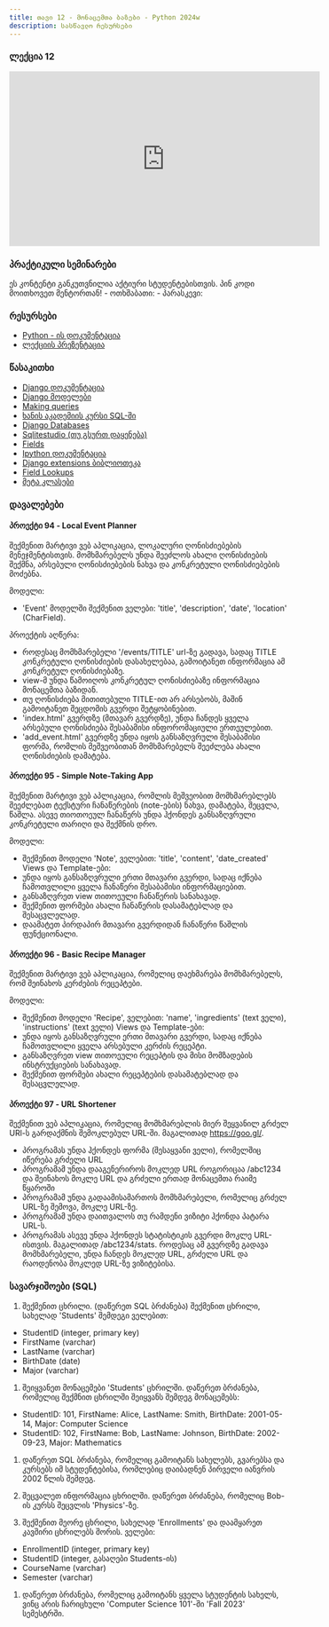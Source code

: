 ```yaml
---
title: თავი 12 - მონაცემთა ბაზები - Python 2024w
description: სასწავლო რესურსები
---
```


### ლექცია 12
<iframe width="560" height="315" src="https://www.youtube.com/embed/lqItrR8PjLI" title="YouTube video player" frameBorder="0" allow="accelerometer; autoplay; clipboard-write; encrypted-media; gyroscope; picture-in-picture; web-share" allowFullScreen></iframe>

### პრაქტიკული სემინარები

<Card>
<PinCodeProtectedContent>
    <Locked>
        ეს კონტენტი განკუთვნილია აქტიური სტუდენტებისთვის.
        პინ კოდი მოითხოვეთ მენტორთან!
    </Locked>
    <Unlocked>
        - ოთხშაბათი:
        - პარასკევი:
    </Unlocked>
</PinCodeProtectedContent>
</Card>

### რესურსები
- [Python - ის დოკუმენტაცია](https://docs.python.org/3/library/)
- [ლექციის პრეზენტაცია](https://docs.google.com/presentation/d/1a9i8JFdfRI0hzwIoE8WA3QGGw-cg_lW6Z4DRKc0cr04/edit?usp=sharing)

### წასაკითხი
- [Django დოკუმენტაცია](https://docs.djangoproject.com/en/4.2/)
- [Django მოდელები](https://docs.djangoproject.com/en/5.0/topics/db/models/)
- [Making queries](https://docs.djangoproject.com/en/5.0/topics/db/queries/)
- [ხანის აკადემიის კურსი SQL-ში](https://www.khanacademy.org/computing/computer-programming/sql)
- [Django Databases](https://docs.djangoproject.com/en/5.0/ref/databases/)
- [Sqlitestudio (თუ გსურთ დაყენება)](https://sqlitestudio.pl/)
- [Fields](https://docs.djangoproject.com/en/5.0/ref/models/fields/)
- [Ipython დოკუმენტაცია](https://ipython.org/ipython-doc/3/install/install.html)
- [Django extensions ბიბლიოთეკა](https://django-extensions.readthedocs.io/en/latest/)
- [Field Lookups](https://docs.djangoproject.com/en/4.2/ref/models/querysets/#field-lookups)
- [მეტა კლასები](https://docs.djangoproject.com/en/4.2/ref/models/options/)


### დავალებები

#### პროექტი 94 -  Local Event Planner
შექმენით მარტივი ვებ აპლიკაცია, ლოკალური ღონისძიებების მენეჯმენტისთვის. მომხმარებელს უნდა შეეძლოს ახალი ღონისძიების შექმნა, არსებული ღონისძიებების ნახვა და კონკრეტული ღონისძიებების მოძებნა.

მოდელი:
- 'Event' მოდელში შექმენით ველები: 'title', 'description', 'date', 'location' (CharField).

პროექტის აღწერა:
- როდესაც მომხმარებელი '/events/TITLE' url-ზე გადავა, სადაც TITLE კონკრეტული ღონისძიების დასახელებაა, გამოიტანეთ ინფორმაცია ამ კონკრეტულ ღონისძიებაზე.
- view-მ უნდა წამოიღოს კონკრეტულ ღონისძიებაზე ინფორმაცია მონაცემთა ბაზიდან.
- თუ ღონისძიება მითითებული TITLE-ით არ არსებობს, მაშინ გამოიტანეთ შეცდომის გვერდი შეტყობინებით.
- 'index.html' გვერდზე (მთავარ გვერდზე), უნდა ჩანდეს ყველა არსებული ღონისძიება შესაბამისი ინფორომაციული ერთეულებით.
- 'add_event.html' გვერდზე უნდა იყოს განსაზღვრული შესაბამისი ფორმა, რომლის მეშვეობითან მომხმარებელს შეეძლება ახალი ღონისძიების დამატება.



#### პროექტი 95 -  Simple Note-Taking App
შექმენით მარტივი ვებ აპლიკაცია, რომლის მეშვეობით მომხმარებლებს შეეძლებათ ტექსტური ჩანაწერების (note-ების) ნახვა, დამატება, შეცვლა, წაშლა.
ასევე თიოთოეულ ჩანაწერს უნდა ჰქონდეს განსაზღვრული კონკრეტული თარიღი და შექმნის დრო.

მოდელი:
- შექმენით მოდელი 'Note', ველებით: 'title', 'content', 'date_created'
Views და Template-ები:
- უნდა იყოს განსაზღვრული ერთი მთავარი გვერდი, სადაც იქნება ჩამოთვლილი ყველა ჩანაწერი შესაბამისი ინფორმაციებით.
- განსაზღვრეთ view თითოეული ჩანაწერის სანახავად.
- შექმენით ფორმები ახალი ჩანაწერის დასამატებლად და შესაცვლელად.
- დაამატეთ პირდაპირ მთავარი გვერდიდან ჩანაწერი წაშლის ფუნქციონალი.

#### პროექტი 96 - Basic Recipe Manager
შექმენით მარტივი ვებ აპლიკაცია, რომელიც დაეხმარება მომხმარებელს, რომ შეინახოს კერძების რეცეპტები.

მოდელი:
- შექმენით მოდელი 'Recipe', ველებით: 'name', 'ingredients' (text ველი), 'instructions' (text ველი)
Views და Template-ები:
- უნდა იყოს განსაზღვრული ერთი მთავარი გვერდი, სადაც იქნება ჩამოთვლილი ყველა არსებული კერძის რეცეპტი.
- განსაზღვრეთ view თითოეული რეცეპტის და მისი მომზადების ინსტრუქციების სანახავად.
- შექმენით ფორმები ახალი რეცეპტების დასამატებლად და შესაცვლელად.

#### პროექტი 97 - URL Shortener
შექმენით ვებ აპლიკაცია, რომელიც მომხმარებლის მიერ შეყვანილ გრძელ URl-ს გარდაქმნის შემოკლებულ URL-ში.
მაგალითად https://goo.gl/.
- პროგრამას უნდა ჰქონდეს ფორმა (შესაყვანი ველი), რომელშიც იწერება გრძელი URL
- პროგრამამ უნდა დააგენერიროს მოკლედ URL როგორიცაა /abc1234 და შეინახოს მოკლე URL და გრძელი ერთად მონაცემთა რაიმე წყაროში
- პროგრამამ უნდა გადაამისამართოს მომხმარებელი, რომელიც გრძელ URL-ზე შემოვა, მოკლე URL-ზე.
- პროგრამამ უნდა დაითვალოს თუ რამდენი ვიზიტი ჰქონდა პატარა URL-ს.
- პროგრამას ასევე უნდა ჰქონდეს სტატისტიკის გვერდი მოკლე URL-ისთვის. მაგალითად /abc1234/stats.
როდესაც ამ გვერდზე გადავა მომხმარებელი, უნდა ჩანდეს მოკლედ URL, გრძელი URL და რაოდენობა მოკლედ URL-ზე ვიზიტებისა.

### სავარჯიშოები (SQL)

1. შექმენით ცხრილი. (დაწერეთ SQL ბრძანება)
შექმენით ცხრილი, სახელად 'Students' შემდეგი ველებით:
- StudentID (integer, primary key)
- FirstName (varchar)
- LastName (varchar)
- BirthDate (date)
- Major (varchar)

1. შეიყვანეთ მონაცემები 'Students' ცხრილში.
დაწერეთ ბრძანება, რომელიც შექმნით ცხრილში შეიყვანს შემდეგ მონაცემებს:
- StudentID: 101, FirstName: Alice, LastName: Smith, BirthDate: 2001-05-14, Major: Computer Science
- StudentID: 102, FirstName: Bob, LastName: Johnson, BirthDate: 2002-09-23, Major: Mathematics

1. დაწერეთ SQL ბრძანება, რომელიც გამოიტანს სახელებს, გვარებსა და კურსებს იმ სტუდენტებისა, რომლებიც დაიბადნენ პირველი იანვრის 2002 წლის შემდეგ.

1. შეცვალეთ ინფორმაცია ცხრილში. დაწერეთ ბრძანება, რომელიც Bob-ის კურსს შეცვლის 'Physics'-ზე.

1. შექმენით მეორე ცხრილი, სახელად 'Enrollments' და დაამყარეთ კავშირი ცხრილებს შორის.
ველები:
- EnrollmentID (integer, primary key)
- StudentID (integer, გასაღები Students-ის)
- CourseName (varchar)
- Semester (varchar)

1. დაწერეთ ბრძანება, რომელიც გამოიტანს ყველა სტუდენტის სახელს, ვინც არის ჩარიცხული 'Computer Science 101'-ში 'Fall 2023' სემესტრში.
